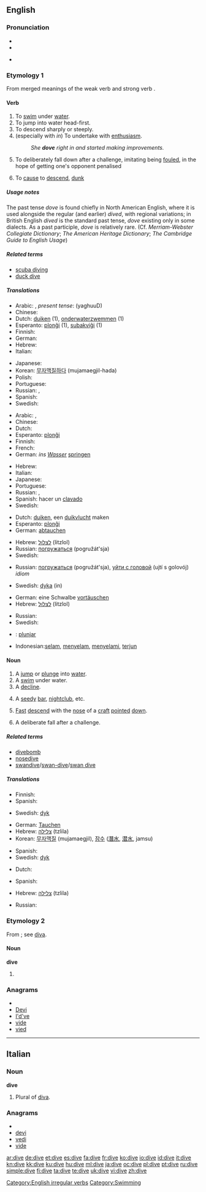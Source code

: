 ==English==

===Pronunciation===
* {{SAMPA|/"daIv/}}
* {{IPA|/ˈdaɪv/}}
* {{audio|en-us-dive.ogg|Audio (US)}}
*: {{rhymes|aɪv}}

===Etymology 1===
From merged meanings of the {{etyl|ang}} weak verb {{term|dyfan|lang=ang}} and strong verb {{term|dufan|lang=ang}}.

====Verb====
{{en-verb|dives|diving|''' [[dived]]''' or '''[[dove]]'''}}

# To [[swim]] under [[water]].
# To jump into water head-first.
# To descend sharply or steeply.
# (especially with ''in'') To undertake with [[enthusiasm]].
#: ''She '''dove''' right in and started making improvements.''
# {{sport}} To deliberately fall down after a challenge, imitating being [[foul]]ed, in the hope of getting one's opponent penalised
# To [[cause]] to [[descend]], [[dunk]]

=====Usage notes=====
The past tense ''dove'' is found chiefly in North American English, where it is used alongside the regular (and earlier) ''dived'', with regional variations; in British English ''dived'' is the standard past tense, ''dove'' existing only in some dialects.  As a past participle, ''dove'' is relatively rare. (Cf. ''Merriam-Webster Collegiate Dictionary''; ''The American Heritage Dictionary''; ''The Cambridge Guide to English Usage'')

=====Related terms=====
* [[scuba diving]]
* [[duck dive]]

=====Translations=====
{{trans-top|to swim under water}}
* Arabic: {{t|ar|غاص|tr=ghaaDa}}, ''present tense'': {{Arab|[[يغوص]]}} (yaghuuD)
* Chinese: {{zh-tsp|潛水|潜水|qiánshuǐ}}
* Dutch: [[duiken]] (1), [[onderwaterzwemmen]] (1)
* Esperanto: [[plonĝi]] (1), [[subakviĝi]] (1)
* Finnish: {{t+|fi|sukeltaa}}
* German: {{t+|de|tauchen}}
* Hebrew: {{t|he|צלל|tr=tsalál}}
* Italian: {{t+|it|immergersi}}
{{trans-mid}}
* Japanese: {{t|ja|潜る|tr=kuguru, moguru}}
* Korean: [[무자맥질|무자맥질하다]] (mujamaegjil-hada)
* Polish: {{t+|pl|nurkować}}
* Portuguese: {{t+|pt|mergulhar}}
* Russian: {{t+|ru|нырять|tr=nyrját'}} {{impf}},  {{t|ru|нырнуть|tr=nyrnút'}} {{pf}}
* Spanish: {{t+|es|bucear}}
* Swedish: {{t+|sv|dyka}}
{{trans-bottom}}

{{trans-top|to jump into water}}
* Arabic: {{t|ar|غطس|tr=ghaTsa}}, {{Arab|[[يقفز الى الماء]]}}
* Chinese: {{t|cmn|跳水|tr=tiàoshuǐ|sc=Hani}}
* Dutch: {{t+|nl|duiken}}
* Esperanto: [[plonĝi]]
* Finnish: {{t+|fi|sukeltaa}}
* French: {{t+|fr|plonger}}
* German: ''ins [[Wasser]]'' [[springen]]
{{trans-mid}}
* Hebrew: {{t|he|קפץ ראש|tr=kafáts rosh}}
* Italian: {{t-|it|tuffarsi}}
* Japanese: {{t-|ja|飛び込む|tr=とびこむ, tobikomu}}
* Portuguese: {{t+|pt|mergulhar}}
* Russian: {{t+|ru|нырять|tr=nyrját'}} {{impf}},  {{t|ru|нырнуть|tr=nyrnút'}} {{pf}}
* Spanish: hacer un [[clavado]]
* Swedish: {{t+|sv|dyka}}
{{trans-bottom}}

{{trans-top|to descend}}
* Dutch: [[duiken]], een [[duikvlucht]] maken
* Esperanto: [[plonĝi]]
* German: [[abtauchen]]
{{trans-mid}}
* Hebrew: [[לצלול]] (litzlol)
* Russian: [[погружаться]] (pogružát'sja)
* Swedish: {{t+|sv|dyka}}
{{trans-bottom}}

{{trans-top|undertake enthusiastically}}
* Russian: [[погружаться]] (pogružát'sja), [[уйти с головой]] (ujtí s golovój) ''idiom''
{{trans-mid}}
* Swedish: [[dyka]] (in)
{{trans-bottom}}

{{trans-top|Imitate a foul}}
* German: eine Schwalbe [[vortäuschen]]
* Hebrew: [[לצלול]] (litzlol)
{{trans-mid}}
* Russian: {{t|ru|нырять, симулировать}}
* Swedish: {{t+|sv|filma}}
{{trans-bottom}}

{{checktrans}} <!--The definitions have changed since these translations were added. Please place them in their proper locations and *combine the two sets of verb definitions*-->
* {{ttbc|Ido}}: [[plunjar]]
* Indonesian:[[selam]], [[selam|menyelam]], [[selam|menyelami]], [[terjun]]

====Noun====
{{en-noun}}

# A [[jump]] or [[plunge]] into [[water]].
# A [[swim]] under water.
# A [[decline]].
# {{slang}} A [[seedy]] [[bar]], [[nightclub]], etc.
# {{aviation}} [[fast|Fast]] [[descend]] with the [[nose]] of a [[craft]] [[pointed]] [[down]].
# {{sport}} A deliberate fall after a challenge.

=====Related terms=====
* [[divebomb]]
* [[nosedive]]
* [[swandive]]/[[swan-dive]]/[[swan dive]]

=====Translations=====
{{trans-top|a jump into water}}
* Finnish: {{t+|fi|sukellus}}
* Spanish: {{t-|es|clavado}}
{{trans-mid}}
* Swedish: [[dyk]] {{n}}
{{trans-bottom}}

{{trans-top|a swim under water}}
* German: [[Tauchen]] {{n}}
* Hebrew: [[צלילה]] (tzlila) {{f}}
* Korean: [[무자맥질]] (mujamaegjil), [[잠수]] ([[潛水]], [[潜水]], jamsu)
{{trans-mid}}
* Spanish: {{t-|es|buceo}}
* Swedish: [[dyk]] {{n}}
{{trans-bottom}}

{{trans-top|a decline}}
{{trans-mid}}
{{trans-bottom}}

{{trans-top|seedy bar}}
* Dutch: {{t+|nl|kelderrestaurant}}
{{trans-mid}}
* Spanish: {{t+|es|antro|m}}
{{trans-bottom}}

{{trans-top|aviation}}
* Hebrew: [[צלילה]] (tzlila) {{f}}
{{trans-mid}}
* Russian: {{t+|ru|пике|n}}
{{trans-bottom}}

===Etymology 2===
From {{etyl|it}}; see [[diva]].

====Noun====
'''dive'''

# {{plural of|[[diva]]}}

===Anagrams===
* {{alphagram|deiv}}
* [[Devi#English|Devi]]
* [[I'd've#English|I'd've]]
* [[vide#English|vide]]
* [[vied#English|vied]]


[[Category:English irregular verbs]]

----

==Italian==

===Noun===
'''dive''' {{f}} {{p}}

# Plural of [[diva]].

===Anagrams===
* {{alphagram|deiv}}
* [[devi#Italian|devi]]
* [[vedi#Italian|vedi]]
* [[vide#Italian|vide]]

[[Category:Swimming]]

[[ar:dive]]
[[de:dive]]
[[et:dive]]
[[es:dive]]
[[fa:dive]]
[[fr:dive]]
[[ko:dive]]
[[io:dive]]
[[id:dive]]
[[it:dive]]
[[kn:dive]]
[[kk:dive]]
[[ku:dive]]
[[hu:dive]]
[[ml:dive]]
[[ja:dive]]
[[oc:dive]]
[[pl:dive]]
[[pt:dive]]
[[ru:dive]]
[[simple:dive]]
[[fi:dive]]
[[ta:dive]]
[[te:dive]]
[[uk:dive]]
[[vi:dive]]
[[zh:dive]]